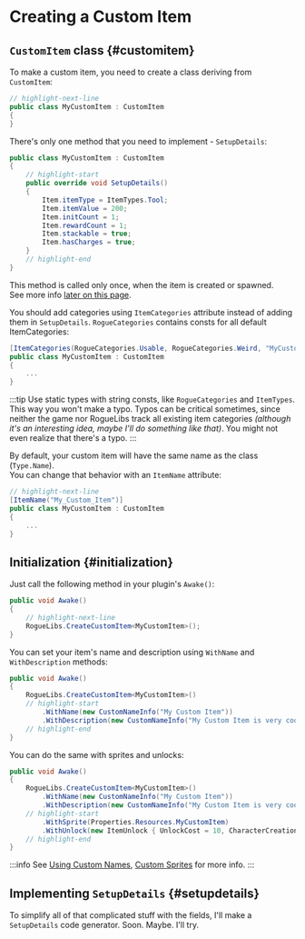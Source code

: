 # Creating a Custom Item


## `CustomItem` class {#customitem}

To make a custom item, you need to create a class deriving from `CustomItem`:

```csharp title="MyCustomItem.cs"
// highlight-next-line
public class MyCustomItem : CustomItem
{
}
```

There's only one method that you need to implement - `SetupDetails`:

```csharp title="MyCustomItem.cs"
public class MyCustomItem : CustomItem
{
    // highlight-start
    public override void SetupDetails()
    {
        Item.itemType = ItemTypes.Tool;
        Item.itemValue = 200;
        Item.initCount = 1;
        Item.rewardCount = 1;
        Item.stackable = true;
        Item.hasCharges = true;
    }
    // highlight-end
}
```

This method is called only once, when the item is created or spawned.<br/>See more info [later on this page](#setupdetails).

You should add categories using `ItemCategories` attribute instead of adding them in `SetupDetails`. `RogueCategories` contains consts for all default ItemCategories:

```csharp title="MyCustomItem.cs"
[ItemCategories(RogueCategories.Usable, RogueCategories.Weird, "MyCustomCategory")]
public class MyCustomItem : CustomItem
{
    ...
}
```

:::tip
Use static types with string consts, like `RogueCategories` and `ItemTypes`. This way you won't make a typo. Typos can be critical sometimes, since neither the game nor RogueLibs track all existing item categories *(although it's an interesting idea, maybe I'll do something like that)*. You might not even realize that there's a typo.
:::

By default, your custom item will have the same name as the class (`Type.Name`).<br/>You can change that behavior with an `ItemName` attribute:

```csharp title="MyCustomItem.cs"
// highlight-next-line
[ItemName("My_Custom_Item")]
public class MyCustomItem : CustomItem
{
    ...
}
```

## Initialization {#initialization}

Just call the following method in your plugin's `Awake()`:

```csharp title="MyCoolPlugin.cs"
public void Awake()
{
    // highlight-next-line
    RogueLibs.CreateCustomItem<MyCustomItem>();
}
```

You can set your item's name and description using `WithName` and `WithDescription` methods:

```csharp title="MyCoolPlugin.cs"
public void Awake()
{
    RogueLibs.CreateCustomItem<MyCustomItem>()
    // highlight-start
        .WithName(new CustomNameInfo("My Custom Item"))
        .WithDescription(new CustomNameInfo("My Custom Item is very cool and does a lot of great stuff"));
    // highlight-end
}
```

You can do the same with sprites and unlocks:

```csharp title="MyCoolPlugin.cs"
public void Awake()
{
    RogueLibs.CreateCustomItem<MyCustomItem>()
        .WithName(new CustomNameInfo("My Custom Item"))
        .WithDescription(new CustomNameInfo("My Custom Item is very cool and does a lot of great stuff"))
    // highlight-start
        .WithSprite(Properties.Resources.MyCustomItem)
        .WithUnlock(new ItemUnlock { UnlockCost = 10, CharacterCreationCost = 5 });
    // highlight-end
}
```

:::info
See [Using Custom Names](../dev-extra/names), [Custom Sprites](../dev-extra/sprites) for more info.
:::

## Implementing `SetupDetails` {#setupdetails}

To simplify all of that complicated stuff with the fields, I'll make a `SetupDetails` code generator. Soon. Maybe. I'll try.